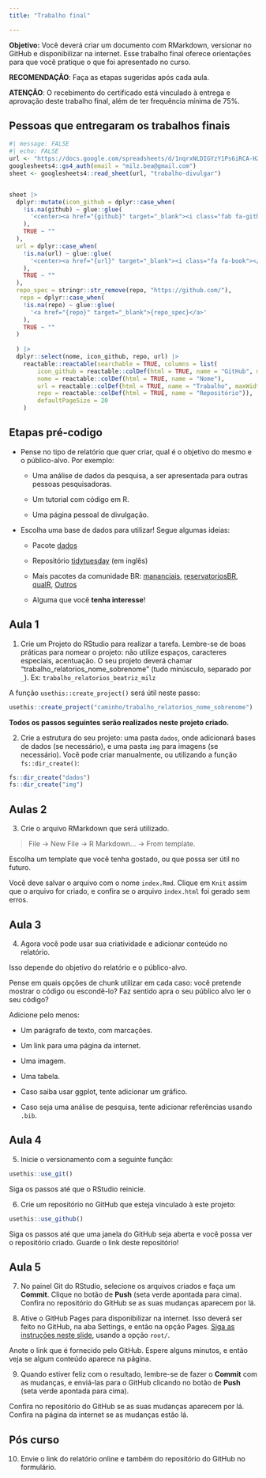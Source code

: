 ```yaml
---
title: "Trabalho final"

---
```


**Objetivo:** Você deverá criar um documento com RMarkdown, versionar no GitHub e disponibilizar na internet. Esse trabalho final oferece orientações para que você pratique o que foi apresentado no curso.

**RECOMENDAÇÃO**: Faça as etapas sugeridas após cada aula.

**ATENÇÃO**: O recebimento do certificado está vinculado à entrega e aprovação deste trabalho final, além de ter frequência mínima de 75%.

## Pessoas que entregaram os trabalhos finais

```r
#| message: FALSE
#| echo: FALSE
url <- "https://docs.google.com/spreadsheets/d/1nqrxNLDIGYzY1Ps6iRCA-HZiB5ZI7WUXKkBXPyJp1Kc/edit#gid=758033737"
googlesheets4::gs4_auth(email = "milz.bea@gmail.com")
sheet <- googlesheets4::read_sheet(url, "trabalho-divulgar")


sheet |>
  dplyr::mutate(icon_github = dplyr::case_when(
    !is.na(github) ~ glue::glue(
      '<center><a href="{github}" target="_blank"><i class="fab fa-github"></i></a></center>'
    ),
    TRUE ~ ""
  ),
  url = dplyr::case_when(
    !is.na(url) ~ glue::glue(
      '<center><a href="{url}" target="_blank"><i class="fa fa-book"></i></a></center>'
    ),
    TRUE ~ ""
  ),
  repo_spec = stringr::str_remove(repo, "https://github.com/"),
   repo = dplyr::case_when(
    !is.na(repo) ~ glue::glue(
      '<a href="{repo}" target="_blank">{repo_spec}</a>'
    ),
    TRUE ~ ""
  )
  
  ) |> 
  dplyr::select(nome, icon_github, repo, url) |> 
    reactable::reactable(searchable = TRUE, columns = list(
        icon_github = reactable::colDef(html = TRUE, name = "GitHub", maxWidth = 100),
        nome = reactable::colDef(html = TRUE, name = "Nome"),
        url = reactable::colDef(html = TRUE, name = "Trabalho", maxWidth = 150),
        repo = reactable::colDef(html = TRUE, name = "Repositório")),
        defaultPageSize = 20
    )
```



## Etapas pré-codigo

- Pense no tipo de relatório que quer criar, qual é o objetivo do mesmo e o público-alvo. Por exemplo:

  - Uma análise de dados da pesquisa, a ser apresentada para outras pessoas pesquisadoras.
  
  - Um tutorial com código em R.
  
  - Uma página pessoal de divulgação.

- Escolha uma base de dados para utilizar! Segue algumas ideias:

  - Pacote [dados](https://cienciadedatos.github.io/dados/)
  
  - Repositório [tidytuesday](https://github.com/rfordatascience/tidytuesday) (em inglês)
  
  - Mais pacotes da comunidade BR: [mananciais](https://beatrizmilz.github.io/mananciais/), [reservatoriosBR](https://brunomioto.github.io/reservatoriosBR/), [qualR](https://quishqa.github.io/qualR/), [Outros](https://materiais-estudo-r.netlify.app/portugues.html#pacotes-da-comunidade)
  
  - Alguma que você **tenha interesse**!


## Aula 1



1) Crie um Projeto do RStudio para realizar a tarefa. Lembre-se de boas práticas para nomear o projeto: não utilize espaços, caracteres especiais, acentuação. O seu projeto deverá chamar "trabalho_relatorios_nome_sobrenome" (tudo minúsculo, separado por `_`). Ex: `trabalho_relatorios_beatriz_milz` 

A função `usethis::create_project()` será útil neste passo:

```r
usethis::create_project("caminho/trabalho_relatorios_nome_sobrenome")
```


**Todos os passos seguintes serão realizados neste projeto criado.**



2) Crie a estrutura do seu projeto: uma pasta `dados`, onde adicionará bases de dados (se necessário), e uma pasta `img` para imagens (se necessário). Você pode criar manualmente, ou utilizando a função `fs::dir_create()`:

```r
fs::dir_create("dados")
fs::dir_create("img")
```


## Aulas 2
 

3) Crie o arquivo RMarkdown que será utilizado. 

> File -> New File -> R Markdown... -> From template.

Escolha um template que você tenha gostado, ou que possa ser útil no futuro.


Você deve salvar o arquivo com o nome `index.Rmd`. Clique em `Knit` assim que o arquivo for criado, e confira se o arquivo `index.html` foi gerado sem erros.

## Aula 3

4) Agora você pode usar sua criatividade e adicionar conteúdo no relatório. 

Isso depende do objetivo do relatório e o público-alvo. 

Pense em quais opções de chunk utilizar em cada caso: você pretende mostrar o código ou escondê-lo? Faz sentido apra o seu público alvo ler o seu código?

Adicione pelo menos:

  - Um parágrafo de texto, com marcações.

  - Um link para uma página da internet.
  
  - Uma imagem.
  
  - Uma tabela.
  
  - Caso saiba usar ggplot, tente adicionar um gráfico.
  
  - Caso seja uma análise de pesquisa, tente adicionar referências usando `.bib`.
  


## Aula 4

5) Inicie o versionamento com a seguinte função:

```r
usethis::use_git()
```

Siga os passos até que o RStudio reinicie.



6) Crie um repositório no GitHub que esteja vinculado à este projeto:

```r
usethis::use_github()
```

Siga os passos até que uma janela do GitHub seja aberta e você possa ver o repositório criado. Guarde o link deste repositório!



## Aula 5

7) No painel Git do RStudio, selecione os arquivos criados e faça um **Commit**. Clique no botão de **Push** (seta verde apontada para cima). Confira no repositório do GitHub se as suas mudanças aparecem por lá.



8) Ative o GitHub Pages para disponibilizar na internet. Isso deverá ser feito no GitHub, na aba Settings, e então na opção Pages. [Siga as instruções neste slide](https://beatrizmilz.github.io/2022-curso-de-verao-ime-usp-relatorios/slides/#githubpages), usando a opção `root/`. 

Anote o link que é fornecido pelo GitHub. Espere alguns minutos, e então veja se algum conteúdo aparece na página.



9) Quando estiver feliz com o resultado, lembre-se de fazer o **Commit** com as mudanças, e enviá-las para o GitHub clicando no botão de **Push** (seta verde apontada para cima).

Confira no repositório do GitHub se as suas mudanças aparecem por lá. Confira na página da internet se as mudanças estão lá.


## Pós curso

10) Envie o link do relatório online e também do repositório do GitHub no formulário.


 
<!-- inicio font awesome -->
<script src="https://kit.fontawesome.com/1f72d6921a.js" crossorigin="anonymous"></script>

<!-- final font awesome -->

